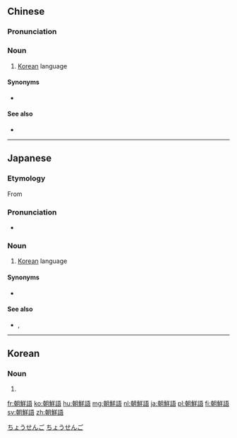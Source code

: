 {{also|朝鲜语}}
==Chinese==
{{zh-forms|s=朝鲜语|type=21}}

===Pronunciation===
{{zh-pron
|m=cháoxiǎnyǔ,cháoxiānyǔ,zhāoxiānyǔ,2nb=Taiwan,3nb=common variant
|c=ciu4 sin1 jyu5,ziu1 sin1 jyu5
|h=pfs=Chêu-siên-ngî
|mn=Tiâu-sián-gí/Tiâu-sián-gú
|cat=n
}}

===Noun===
{{zh-noun}}

# [[Korean]] language

====Synonyms====
* {{zh-l|韓國語}}

====See also====
* {{zh-l|諺文}}

{{zh-cat|Languages}}

----

==Japanese==
{{ja-kanjitab|ちょう|せん|ご|yomi=on}}

===Etymology===
From {{suffix|朝鮮|語|tr1=ちょうせん, Chōsen|t1=[[Korea]]|tr2=ご, go|t2=language|lang=ja}}

===Pronunciation===
* {{ja-pron|ちょうせんご|yomi=o}}

===Noun===
{{ja-noun|ちょうせんご}}

# {{lb|ja|linguistics}} [[Korean]] language

====Synonyms====
* {{ja-r|韓国語|かんこくご}}

====See also====
* {{ja-l|ハングル}}, {{ja-l|諺文}}

[[Category:Japanese basic words|ちょうせんご]]
[[Category:ja:Languages|ちょうせんご]]

----

==Korean==
{{ko-hanjatab}}

===Noun===
{{ko-noun|hj|hangeul=조선어}}

# {{hanja form of|조선어|(in North Korea) the [[Korean]] language}}

[[fr:朝鮮語]]
[[ko:朝鮮語]]
[[hu:朝鮮語]]
[[mg:朝鮮語]]
[[nl:朝鮮語]]
[[ja:朝鮮語]]
[[pl:朝鮮語]]
[[fi:朝鮮語]]
[[sv:朝鮮語]]
[[zh:朝鮮語]]
